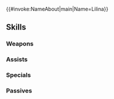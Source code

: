 {{#invoke:NameAbout|main|Name=Lilina}}{{HeroPage Tabs}}
{{Hero Infobox
|Name=Lilina
|Title=Firelight Leader
|WeaponType=Red Tome
|MoveType=Cavalry
|Origin=Fire Emblem: The Binding Blade
|Gender=Female
|LegendaryEffect=Fire
|BoostHP=3
|Duel=180
|actorEN=Julie Kliewer
|actorJP=小澤亜李
|artist=azuタロウ
|additionDate=December 25, 2020
|releaseDate=December 25, 2020
|cv1=5
|cv2=200100
|TagID=伝承リリーナ
|InternalID=605
|Properties=legendary
|description=Young leader of the Lycian League whose talent for magic is a force to be reckoned with. Known as one of the heroes who defeated Bern. Appears in Fire Emblem: The Binding Blade.
}}
{{Stats Page
|Lv1HP=17|Lv1ATK=12|Lv1SPD=6|Lv1DEF=3|Lv1RES=7
|GRHP=50|GRATK=70|GRSPD=35|GRDEF=30|GRRES=75
}}
==Skills==
===Weapons===
{{Weapons Table
|weapon1=Fire
|weapon1Default=1
|weapon1Unlock=1
|weapon2=Elfire
|weapon2Default=2
|weapon2Unlock=2
|weapon3=Bolganone
|weapon3Default=4
|weapon3Unlock=3
|weapon4=Studied Forblaze
|weapon4Default=5
|weapon4Unlock=5
}}
===Assists===
{{Assists Table}}
===Specials===
{{Specials Table
|special1=Rising Flame
|special1Default=4
|special1Unlock=3
|special2=Blazing Flame
|special2Unlock=4
|special3=Gifted Magic
|special3Unlock=5
|special4=Gifted Magic II
|special4Unlock=5
}}
===Passives===
{{Passives Table
|passiveA1=Atk/Res Solo 1
|passiveA2=Atk/Res Solo 2
|passiveA3=Atk/Res Solo 3
|passiveA4=Atk/Res Solo 4
|passiveA1Unlock=2
|passiveA2Unlock=3
|passiveA3Unlock=4
|passiveA4Unlock=5
|passiveB1=Sabotage Res 1
|passiveB2=Sabotage Res 2
|passiveB3=Sabotage Res 3
|passiveB4=Sabotage A/R 3
|passiveB1Unlock=1
|passiveB2Unlock=2
|passiveB3Unlock=4
|passiveB4Unlock=5
|passiveC1=Pulse Smoke 1
|passiveC2=Pulse Smoke 2
|passiveC3=Pulse Smoke 3
|passiveC1Unlock=3
|passiveC2Unlock=4
|passiveC3Unlock=5
}}
{{Heroes Navbox}}